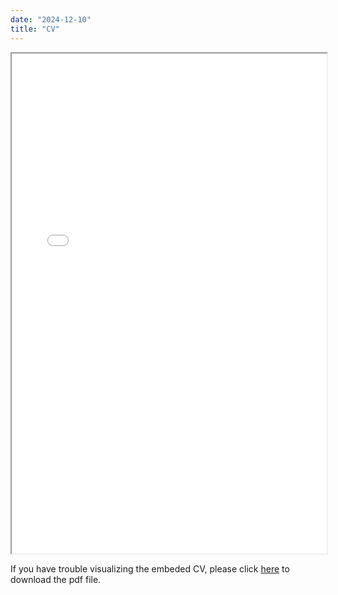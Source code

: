 ```yaml
---
date: "2024-12-10"
title: "CV"
---
```



<iframe src="dossantos-cv.pdf" title='SOME_TITLE' width="100%" height="800px" ></iframe>

If you have trouble visualizing the embeded CV, please click <a href="/dossantos-cv.pdf"> here</a> to download the pdf file.